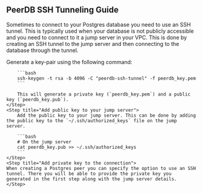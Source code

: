## PeerDB SSH Tunneling Guide

Sometimes to connect to your Postgres database you need to use an SSH tunnel. This is typically used when your database is not publicly accessible and you need to connect to it a jump server in your VPC. This is done by creating an SSH tunnel to the jump server and then connecting to the database through the tunnel.

<Steps>
    <Step title="Generate a key-pair">
        Generate a key-pair using the following command:
        
        ```bash
        ssh-keygen -t rsa -b 4096 -C "peerdb-ssh-tunnel" -f peerdb_key.pem
        ```

        This will generate a private key (`peerdb_key.pem`) and a public key (`peerdb_key.pub`).
    </Step>
    <Step title="Add public key to your jump server">
        Add the public key to your jump server. This can be done by adding the public key to the `~/.ssh/authorized_keys` file on the jump server.

        ```bash
        # On the jump server
        cat peerdb_key.pub >> ~/.ssh/authorized_keys
        ```
    </Step>
    <Step title="Add private key to the connection">
    When creating a Postgres peer you can specify the option to use an SSH tunnel. There you will be able to provide the private key you generated in the first step along with the jump server details.
    </Step>
</Steps>
